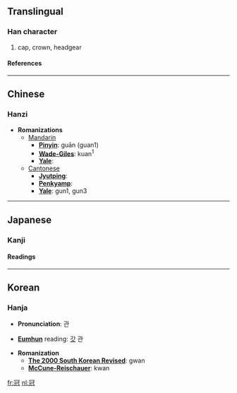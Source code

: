 ==Translingual==
===Han character===
{{Han char|rad=冖|as=07|sn=9|four=3721<sub>4</sub>|canj=月一山戈 (BMUI)}}
# cap, crown, headgear
====References====
{{Han ref|kx=0130.230|dkj=01580|dj=0292.270|hdz=10303.180|uh=51A0|ud=20896|bh=AB61|bd=43873}}
----

==Chinese==
===Hanzi===


* '''Romanizations'''
** [[Mandarin]]
*** '''[[Pinyin]]''': guān (guan1)
*** '''[[Wade-Giles]]''': kuan<sup>1</sup>
*** '''[[Yale]]''': 
**[[Cantonese]]
***'''[[Jyutping]]''':
***'''[[Penkyamp]]''': 
***'''[[Yale]]''': gun1, gun3


----
==Japanese==
===Kanji===
{{ja-kanji|grade=|rs=冖07}}
====Readings====
{{ja-readings|on=[[かん]] (kan)|kun=[[かんむり]] (kammuri)}}


----
==Korean==
===Hanja===

* '''Pronunciation''': 관

*'''[[Eumhun]]''' reading:  [[갓]] 관

* '''Romanization'''
** '''[[The 2000 South Korean Revised Romanization|The 2000 South Korean Revised]]''': gwan
** '''[[McCune-Reischauer]]''': kwan

[[fr:冠]]
[[nl:冠]]